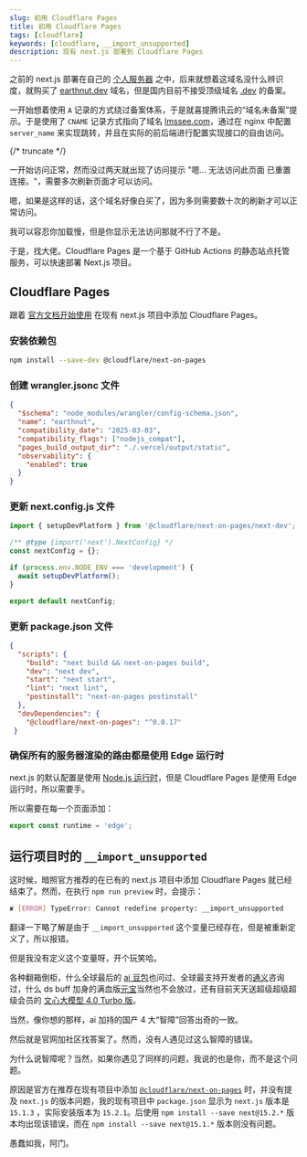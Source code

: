 ```yaml
---
slug: 初用 Cloudflare Pages
title: 初用 Cloudflare Pages
tags: [cloudflare]
keywords: [cloudflare, __import_unsupported]
description: 现有 next.js 部署到 Cloudflare Pages
---
```


之前的 next.js 部署在自己的 [个人服务器](htttps://lmssee.com) 之中，后来就想着这域名没什么辨识度，就购买了 [earthnut.dev](https://earthnut.dev) 域名，但是国内目前不接受顶级域名 [.dev](https://www.icpbeian.gov.cn/) 的备案。

一开始想着使用 `A` 记录的方式绕过备案体系，于是就喜提腾讯云的“域名未备案”提示。于是使用了 `CNAME` 记录方式指向了域名 [lmssee.com](https://lmssee.com)，通过在 nginx 中配置 `server_name` 来实现跳转，并且在实际的前后端进行配置实现接口的自由访问。

{/* truncate */}

一开始访问正常，然而没过两天就出现了访问提示 "嗯… 无法访问此页面 已重置连接。"，需要多次刷新页面才可以访问。

嗯，如果是这样的话，这个域名好像白买了，因为多则需要数十次的刷新才可以正常访问。

我可以容忍你加载慢，但是你显示无法访问那就不行了不是。

于是，找大佬。Cloudflare Pages 是一个基于 GitHub Actions 的静态站点托管服务，可以快速部署 Next.js 项目。

## Cloudflare Pages

跟着 [官方文档开始使用](https://developers.cloudflare.com/pages/framework-guides/nextjs/ssr/get-started/) 在现有 next.js 项目中添加 Cloudflare Pages。

### 安装依赖包

```bash
npm install --save-dev @cloudflare/next-on-pages
```

### 创建 wrangler.jsonc 文件

```json
{
  "$schema": "node_modules/wrangler/config-schema.json",
  "name": "earthnut",
  "compatibility_date": "2025-03-03",
  "compatibility_flags": ["nodejs_compat"],
  "pages_build_output_dir": "./.vercel/output/static",
  "observability": {
    "enabled": true
  }
}
```

### 更新 next.config.js 文件

```ts
import { setupDevPlatform } from '@cloudflare/next-on-pages/next-dev';

/** @type {import('next').NextConfig} */
const nextConfig = {};

if (process.env.NODE_ENV === 'development') {
  await setupDevPlatform();
}

export default nextConfig;
```

### 更新 package.json 文件

```json
{
  "scripts": {
    "build": "next build && next-on-pages build",
    "dev": "next dev",
    "start": "next start",
    "lint": "next lint",
    "postinstall": "next-on-pages postinstall"
  },
  "devDependencies": {
    "@cloudflare/next-on-pages": "^0.0.17"
 }
```

### 确保所有的服务器渲染的路由都是使用 Edge 运行时

next.js 的默认配置是使用 [Node.js 运行时](https://nextjs.org/docs/app/building-your-application/rendering/edge-and-nodejs-runtimes)，但是 Cloudflare Pages 是使用 Edge 运行时，所以需要手。

所以需要在每一个页面添加：

```ts
export const runtime = 'edge';
```

## 运行项目时的 `__import_unsupported`

这时候，暗照官方推荐的在已有的 next.js 项目中添加 Cloudflare Pages 就已经结束了。然而，在执行 `npm run preview` 时，会提示：

```bash
✘ [ERROR] TypeError: Cannot redefine property: __import_unsupported
```

翻译一下略了解是由于 `__import_unsupported` 这个变量已经存在，但是被重新定义了，所以报错。

但是我没有定义这个变量呀，开个玩笑哈。

各种翻箱倒柜，什么全球最后的 [ai 豆包](https://www.doubao.com/chat/)也问过、全球最支持开发者的[通义](https://tongyi.aliyun.com/qianwen/)咨询过，什么 ds buff 加身的满血版[元宝](https://yuanbao.tencent.com/chat/)当然也不会放过，还有目前天天送超级超级超级会员的 [文心大模型 4.0 Turbo 版](https://yiyan.baidu.com/chat/)。

当然，像你想的那样，ai 加持的国产 4 大“智障”回答出奇的一致。

然后就是官网加社区找答案了。然而，没有人遇见过这么智障的错误。

为什么说智障呢？当然，如果你遇见了同样的问题，我说的也是你，而不是这个问题。

原因是官方在推荐在现有项目中添加 [`@cloudflare/next-on-pages`](https://github.com/cloudflare/next-on-pages#readme) 时，并没有提及 `next.js` 的版本问题，我的现有项目中 `package.json` 显示为 `next.js` 版本是 `15.1.3` ，实际安装版本为 `15.2.1`。后使用 `npm install --save next@15.2.*` 版本均出现该错误，而在 `npm install --save next@15.1.*` 版本则没有问题。

愚蠢如我，阿门。
